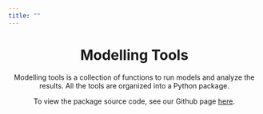 ```yaml
---
title: ""
---
```


<div style="text-align: center;">
  <h1>
    Modelling Tools
  </h1>

  <p>
    Modelling tools is a collection of functions to run models and analyze the results. All the tools are organized into a Python package.
  </p>

  <p>
    To view the package source code, see our Github page <a href="https://github.com/CNM-University-of-Guelph-dev/modelling_tools" target="_blank">here</a>.
  </p>
</div>
